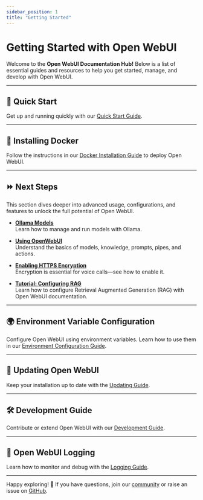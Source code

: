 ```yaml
---
sidebar_position: 1
title: "Getting Started"
---
```


# Getting Started with Open WebUI

Welcome to the **Open WebUI Documentation Hub!** Below is a list of essential guides and resources to help you get started, manage, and develop with Open WebUI.

---

## 🚀 Quick Start  
Get up and running quickly with our [Quick Start Guide](./quick-start.mdx).

---

## 🐋 Installing Docker  
Follow the instructions in our [Docker Installation Guide](./docker-install.md) to deploy Open WebUI.

---

## ⏩ Next Steps  
This section dives deeper into advanced usage, configurations, and features to unlock the full potential of Open WebUI.

- **[Ollama Models](./next-steps/ollama-models.mdx)**  
  Learn how to manage and run models with Ollama.

- **[Using OpenWebUI](./next-steps/using-openwebui.mdx)**  
  Understand the basics of models, knowledge, prompts, pipes, and actions.

- **[Enabling HTTPS Encryption](./next-steps/https-encryption.mdx)**  
  Encryption is essential for voice calls—see how to enable it.

- **[Tutorial: Configuring RAG](./next-steps/rag-tutorial.mdx)**  
  Learn how to configure Retrieval Augmented Generation (RAG) with Open WebUI documentation.

---

## 🌍 Environment Variable Configuration  
Configure Open WebUI using environment variables. Learn how to use them in our [Environment Configuration Guide](./env-configuration.md).

---

## 🔄 Updating Open WebUI  
Keep your installation up to date with the [Updating Guide](./updating.md).

---

## 🛠️ Development Guide  
Contribute or extend Open WebUI with our [Development Guide](./development.mdx).

---

## 📜 Open WebUI Logging  
Learn how to monitor and debug with the [Logging Guide](./logging.md).

---

Happy exploring! 🎉 If you have questions, join our [community](https://discord.gg/5rJgQTnV4s) or raise an issue on [GitHub](https://github.com/open-webui/open-webui).
